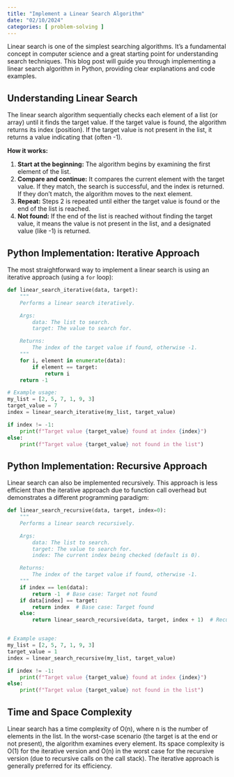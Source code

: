 ```yaml
---
title: "Implement a Linear Search Algorithm"
date: "02/10/2024"
categories: [ problem-solving ]
---
```


Linear search is one of the simplest searching algorithms.  It's a fundamental concept in computer science and a great starting point for understanding search techniques. This blog post will guide you through implementing a linear search algorithm in Python, providing clear explanations and code examples.

## Understanding Linear Search

The linear search algorithm sequentially checks each element of a list (or array) until it finds the target value.  If the target value is found, the algorithm returns its index (position). If the target value is not present in the list, it returns a value indicating that (often -1).

**How it works:**

1. **Start at the beginning:** The algorithm begins by examining the first element of the list.
2. **Compare and continue:** It compares the current element with the target value. If they match, the search is successful, and the index is returned. If they don't match, the algorithm moves to the next element.
3. **Repeat:** Steps 2 is repeated until either the target value is found or the end of the list is reached.
4. **Not found:** If the end of the list is reached without finding the target value, it means the value is not present in the list, and a designated value (like -1) is returned.


## Python Implementation: Iterative Approach

The most straightforward way to implement a linear search is using an iterative approach (using a `for` loop):

```python
def linear_search_iterative(data, target):
    """
    Performs a linear search iteratively.

    Args:
        data: The list to search.
        target: The value to search for.

    Returns:
        The index of the target value if found, otherwise -1.
    """
    for i, element in enumerate(data):
        if element == target:
            return i
    return -1

# Example usage:
my_list = [2, 5, 7, 1, 9, 3]
target_value = 7
index = linear_search_iterative(my_list, target_value)

if index != -1:
    print(f"Target value {target_value} found at index {index}")
else:
    print(f"Target value {target_value} not found in the list")

```

## Python Implementation: Recursive Approach

Linear search can also be implemented recursively. This approach is less efficient than the iterative approach due to function call overhead but demonstrates a different programming paradigm:

```python
def linear_search_recursive(data, target, index=0):
    """
    Performs a linear search recursively.

    Args:
        data: The list to search.
        target: The value to search for.
        index: The current index being checked (default is 0).

    Returns:
        The index of the target value if found, otherwise -1.
    """
    if index == len(data):
        return -1  # Base case: Target not found
    if data[index] == target:
        return index  # Base case: Target found
    else:
        return linear_search_recursive(data, target, index + 1)  # Recursive call


# Example usage:
my_list = [2, 5, 7, 1, 9, 3]
target_value = 1
index = linear_search_recursive(my_list, target_value)

if index != -1:
    print(f"Target value {target_value} found at index {index}")
else:
    print(f"Target value {target_value} not found in the list")
```

## Time and Space Complexity

Linear search has a time complexity of O(n), where n is the number of elements in the list.  In the worst-case scenario (the target is at the end or not present), the algorithm examines every element.  Its space complexity is O(1) for the iterative version and O(n) in the worst case for the recursive version (due to recursive calls on the call stack).  The iterative approach is generally preferred for its efficiency.


